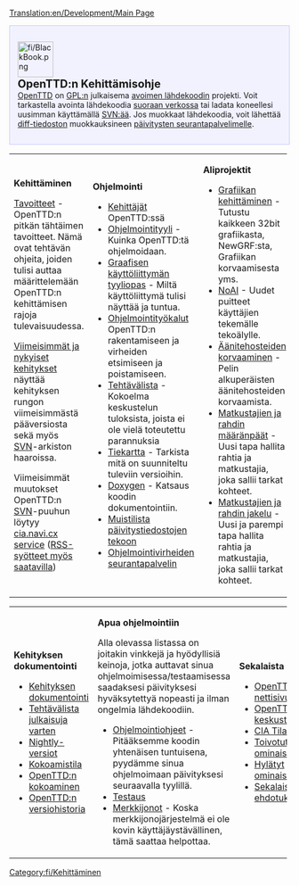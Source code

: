 [[Translation:en/Development/Main Page]]

<div style="background-color: #f1f2fe; border: 1px solid #c7c8fe; margin:0; padding: 1em 1em 1em 1em; text-align:left">
[[File:fi/BlackBook.png|64px|left]]
<strong style="font-size:1.4em; display:block">OpenTTD:n Kehittämisohje</strong>
[[fi/Manual/Main Page|OpenTTD]] on [http://www.gnu.org/copyleft/gpl.html GPL:n] julkaisema [https://www.wikipedia.org/wiki/fi:Open_Source avoimen lähdekoodin] projekti. Voit tarkastella avointa lähdekoodia [http://svn.openttd.org/ suoraan verkossa] tai ladata koneellesi uusimman käyttämällä [[fi/SVN|SVN:ää]]. Jos muokkaat lähdekoodia, voit lähettää [[fi/SVN#kuinka-teen-diff-tiedoston-jakaakseni-sen-muiden-koodaajien-kanssa|diff-tiedoston]] muokkauksineen [http://bugs.openttd.org päivitysten seurantapalvelimelle].
</div>
{| cellspacing="3" class="mainpagetable" align="center" cellpadding="10px" style="background-color: #E7EBFF; border: 1px solid #c7c8fe; margin:0; border-top:none; padding:0"
|- valign="top" 
|width="33%"|
<font size="3">'''Kehittäminen'''</font> <!-----------------------Kehittäminen--------->

[[fi/Tavoitteet|Tavoitteet]] - OpenTTD:n pitkän tähtäimen tavoitteet. Nämä ovat tehtävän ohjeita, joiden tulisi auttaa määrittelemään OpenTTD:n kehittämisen rajoja tulevaisuudessa.

[[fi/Viimeisimmät ja nykyiset kehitykset|Viimeisimmät ja nykyiset kehitykset]] näyttää kehityksen rungon viimeisimmästä pääversiosta sekä myös [[fi/SVN|SVN]]-arkiston haaroissa.

Viimeisimmät muutokset OpenTTD:n [[fi/SVN|SVN]]-puuhun löytyy [http://cia.navi.cx/stats/project/OpenTTD cia.navi.cx service] ([http://cia.navi.cx/stats/project/OpenTTD/.rss?ver=2&medium=unquoted&limit=15 RSS-syötteet myös saatavilla])

|width="33%"|
<font size="3">'''Ohjelmointi'''</font>  <!-----------------------Ohjelmointi--------->

*[[fi/Kehittäjät|Kehittäjät]] OpenTTD:ssä
*[[fi/Ohjelmointityyli|Ohjelmointityyli]] - Kuinka OpenTTD:tä ohjelmoidaan.
*[[fi/Graafisen käyttöliittymän tyyli|Graafisen käyttöliittymän tyyliopas]] - Miltä käyttöliittymä tulisi näyttää ja tuntua.
*[[fi/Ohjelmointityökalut|Ohjelmointityökalut]] OpenTTD:n rakentamiseen ja virheiden etsimiseen ja poistamiseen.
*[[en/Archive/Community/Todo list|Tehtävälista]] - Kokoelma keskustelun tuloksista, joista ei ole vielä toteutettu parannuksia 
*[[en/Archive/Lists/Roadmap|Tiekartta]] - Tarkista mitä on suunniteltu tuleviin versioihin.
*[http://docs.openttd.org Doxygen] - Katsaus koodin dokumentointiin.
*[[fi/Päivitystiedostojen Muistilista|Muistilista päivitystiedostojen tekoon]]
*[http://bugs.openttd.org/ Ohjelmointivirheiden seurantapalvelin]

|width="33%"|
<font size="3">'''Aliprojektit'''</font> <!-----------------------Aliprojektit--------->

*[[fi/Grafiikan kehittäminen|Grafiikan kehittäminen]] - Tutustu kaikkeen 32bit grafiikasta, NewGRF:sta, Grafiikan korvaamisesta yms.
*[[fi/AI/Pääsivu|NoAI]] - Uudet puitteet käyttäjien tekemälle tekoälylle.
*[[en/Archive/Community/Sound Effects Replacement|Äänitehosteiden korvaaminen]] - Pelin alkuperäisten äänitehosteiden korvaamista.
*[[en/Community/Patches/Passenger and cargo destinations|Matkustajien ja rahdin määränpäät]] - Uusi tapa hallita rahtia ja matkustajia, joka sallii tarkat kohteet.
*[[en/Manual/Passenger and cargo distribution|Matkustajien ja rahdin jakelu]] - Uusi ja parempi tapa hallita rahtia ja matkustajia, joka sallii tarkat kohteet.
|}  <!------------- 3. osa ------------->
{| cellspacing="3" class="mainpagetable" align="center" cellpadding="10px" style="background-color: #E7EBFF; border: 1px solid #c7c8fe; margin:0; border-top:none; padding:0; margin-bottom:2em"
|- valign="top"
|width="33%"|
<font size="3">'''Kehityksen dokumentointi'''</font>  <!---------Kehityksen dokumentointi--------->

*[[fi/Kehityksen dokumentointi|Kehityksen dokumentointi]]
*[[fi/Tehtävälista julkaisuja varten|Tehtävälista julkaisuja varten]]
*[[fi/Nightly-versiot|Nightly-versiot]]
*[[fi/Kokoamistila|Kokoamistila]]
*[[:Category:en/Compiling OpenTTD|OpenTTD:n kokoaminen]]
*[[fi/N versiohistoria|OpenTTD:n versiohistoria]]

|width="33%"|
<font size="3">'''Apua ohjelmointiin'''</font>  <!------------- Apua ohjelmointiin ------------->

Alla olevassa listassa on joitakin vinkkejä ja hyödyllisiä keinoja, jotka auttavat sinua ohjelmoimisessa/testaamisessa saadaksesi päivityksesi hyväksytettyä nopeasti ja ilman ongelmia lähdekoodiin.
*[[fi/Ohjelmointiohjeet|Ohjelmointiohjeet]] - Pitääksemme koodin yhtenäisen tuntuisena, pyydämme sinua ohjelmoimaan päivityksesi seuraavalla tyylillä.
*[[fi/Testaus|Testaus]]
*[[fi/Merkkijonot|Merkkijonot]] - Koska merkkijonojärjestelmä ei ole kovin käyttäjäystävällinen, tämä saattaa helpottaa.

|width="33%"|
<font size="3">'''Sekalaista'''</font>  <!------------- Sekalaista------------->

* [http://www.openttd.org OpenTTD nettisivusto]
* [http://www.tt-forums.net/viewforum.php?f=55 OpenTTD keskustelupalsta]
* [http://cia.vc/stats/project/OpenTTD CIA Tilastot]
* [[fi/Toivotut ominaisuudet|Toivotut ominaisuudet]]
* [[en/Archive/Community/Rejected features|Hylätyt ominaisuudet]]
* [[en/Miscellaneous suggestions|Sekalaiset ehdotukset]]
|}


[[Category:fi/Kehittäminen]]